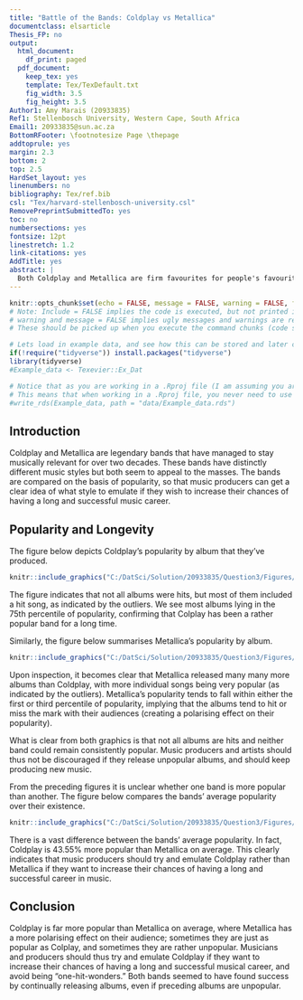 ```yaml
---
title: "Battle of the Bands: Coldplay vs Metallica"
documentclass: elsarticle
Thesis_FP: no
output:
  html_document:
    df_print: paged
  pdf_document:
    keep_tex: yes
    template: Tex/TexDefault.txt
    fig_width: 3.5
    fig_height: 3.5
Author1: Amy Marais (20933835)
Ref1: Stellenbosch University, Western Cape, South Africa
Email1: 20933835@sun.ac.za
BottomRFooter: \footnotesize Page \thepage
addtoprule: yes
margin: 2.3
bottom: 2
top: 2.5
HardSet_layout: yes
linenumbers: no
bibliography: Tex/ref.bib
csl: "Tex/harvard-stellenbosch-university.csl"
RemovePreprintSubmittedTo: yes
toc: no
numbersections: yes
fontsize: 12pt
linestretch: 1.2
link-citations: yes
AddTitle: yes
abstract: |
  Both Coldplay and Metallica are firm favourites for people's favourite bands of all time, with both bands making music for over two decades. But, are these bands really comparable? Who should music producers choose to emulate if they wish to have a long and successful music career? This is what is analysed in this report.
---
```


<!-- First: Set your default preferences for chunk options: -->

<!-- If you want a chunk's code to be printed, set echo = TRUE. message = FALSE stops R printing ugly package loading details in your final paper too. I also suggest setting warning = FALSE and checking for warnings in R, else you might find ugly warnings in your paper. -->

```r
knitr::opts_chunk$set(echo = FALSE, message = FALSE, warning = FALSE, fig.width = 6, fig.height = 5, fig.pos="H", fig.pos = 'H')
# Note: Include = FALSE implies the code is executed, but not printed in your pdf.
# warning and message = FALSE implies ugly messages and warnings are removed from your pdf.
# These should be picked up when you execute the command chunks (code sections below) in your rmd, not printed in your paper!

# Lets load in example data, and see how this can be stored and later called from your 'data' folder.
if(!require("tidyverse")) install.packages("tidyverse")
library(tidyverse)
#Example_data <- Texevier::Ex_Dat

# Notice that as you are working in a .Rproj file (I am assuming you are) - the relative paths of your directories start at your specified root.
# This means that when working in a .Rproj file, you never need to use getwd() - it is assumed as your base root automatically.
#write_rds(Example_data, path = "data/Example_data.rds")

```


<!-- ############################## -->
<!-- # Start Writing here: -->
<!-- ############################## -->

## Introduction \label{Introduction}
Coldplay and Metallica are legendary bands that have managed to stay musically relevant for over two decades. These bands have distinctly different music styles but both seem to appeal to the masses. The bands are compared on the basis of popularity, so that music producers can get a clear idea of what style to emulate if they wish to increase their chances of having a long and successful music career. 

## Popularity and Longevity 

The figure below depicts Coldplay's popularity by album that they've produced.

\hfill
```r
knitr::include_graphics("C:/DatSci/Solution/20933835/Question3/Figures/Figure1.png")
```
\hfill

The figure indicates that not all albums were hits, but most of them included a hit song, as indicated by the outliers. We see most albums lying in the 75th percentile of popularity, confirming that Colplay has been a rather popular band for a long time. 

Similarly, the figure below summarises Metallica's popularity by album. 

\hfill
```r
knitr::include_graphics("C:/DatSci/Solution/20933835/Question3/Figures/Figure2.png")
```
\hfill

Upon inspection, it becomes clear that Metallica released many many more albums than Coldplay, with more individual songs being very popular (as indicated by the outliers). Metallica's popularity tends to fall within either the first or third percentile of popularity, implying that the albums tend to hit or miss the mark with their audiences (creating a polarising effect on their popularity).

What is clear from both graphics is that not all albums are hits and neither band could remain consistently popular. Music producers and artists should thus not be discouraged if they release unpopular albums, and should keep producing new music. 

From the preceding figures it is unclear whether one band is more popular than another. The figure below compares the bands' average popularity over their existence. 

\hfill
```r
knitr::include_graphics("C:/DatSci/Solution/20933835/Question3/Figures/Figure3.png")
```
\hfill 

There is a vast difference between the bands' average popularity. In fact, Coldplay is 43.55% more popular than Metallica on average. This clearly indicates that music producers should try and emulate Coldplay rather than Metallica if they want to increase their chances of having a long and successful career in music. 

## Conclusion
Coldplay is far more popular than Metallica on average, where Metallica has a more polarising effect on their audience; sometimes they are just as popular as Colplay, and sometimes they are rather unpopular. Musicians and producers should thus try and emulate Coldplay if they want to increase their chances of having a long and successful musical career, and avoid being "one-hit-wonders." Both bands seemed to have found success by continually releasing albums, even if preceding albums are unpopular. 
